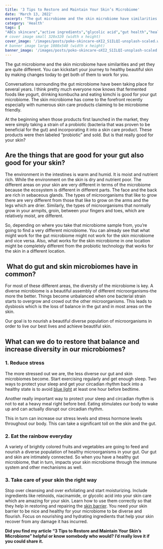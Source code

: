 ```yaml
---
title: '3 Tips to Restore and Maintain Your Skin’s Microbiome'
date: 'March 13, 2022'
excerpt: "The gut microbiome and the skin microbiome have similarities and yet they are quite different. You can kickstart your journey to healthy beautiful skin by making changes today to get both of them to work for you."
category: 'Health'
tags: [
"ABCs skincare","active ingredients","glycolic acid","gut health","health","microbiome","niacinamide","retinoic acid","retinoid","retinol","skin care","skin care routine","skin microbiome"]
# cover image small 320x320 (width x height)
cover_image: '/images/posts/poko-skincare-oXI2_S1ILQI-unsplash-scaled.webp'
# banner image large 1080x540 (width x height)
banner_image: '/images/posts/poko-skincare-oXI2_S1ILQI-unsplash-scaled.webp'
---
```


The gut microbiome and the skin microbiome have similarities and yet they are quite different. You can kickstart your journey to healthy beautiful skin by making changes today to get both of them to work for you.

Conversations surrounding the gut microbiome have been taking place for several years. I think pretty much everyone now knows that fermented foods like yogurt, drinking kombucha and eating kimchi is good for your gut microbiome. The skin microbiome has come to the forefront recently especially with numerous skin care products claiming to be microbiome friendly.

At the beginning when those products first launched in the market, they were simply taking a strain of a probiotic (bacteria that was proven to be beneficial for the gut) and incorporating it into a skin care product. These products were then labeled “probiotic” and sold. But is that really good for your skin?

## **Are the things that are good for your gut also good for your skin?**

The environment in the intestines is warm and humid. It is moist and nutrient rich. While the environment on the skin is dry and nutrient poor. The different areas on your skin are very different in terms of the microbiome because the ecosystem is different in different parts. The face and the back are rich in sebaceous glands. The types of microorganisms that like to grow there are very different from those that like to grow on the arms and the legs which are drier. Similarly, the types of microorganisms that normally grow in your armpits, groin, between your fingers and toes, which are relatively moist, are different.

So, depending on where you take that microbiome sample from, you’re going to find a very different microbiome. You can already see that what might work for the gut microbiome might not work for the skin microbiome and vice versa. Also, what works for the skin microbiome in one location might be completely different from the probiotic technology that works for the skin in a different location.

##  **What do gut and skin microbiomes have in common?**

For most of these different areas, the diversity of the microbiome is key. A diverse microbiome is a beautiful assembly of different microorganisms-the more the better. Things become unbalanced when one bacterial strain starts to overgrow and crowd out the other microorganisms. This leads to dysbiosis which is the loss of balance in the gut and in most areas on the skin.

Our goal is to nourish a beautiful diverse population of microorganisms in order to live our best lives and achieve beautiful skin.

## **What can we do to restore that balance and increase diversity in our microbiomes?**

### **1\. Reduce stress**

The more stressed out we are, the less diverse our gut and skin microbiomes become. Start exercising regularly and get enough sleep. Two ways to protect your sleep and get your circadian rhythm back into a healthy state is to avoid [blue light](https://pubmed.ncbi.nlm.nih.gov/21415172/) at least one hour before bedtime.

Another really important way to protect your sleep and circadian rhythm is not to eat a heavy meal right before bed. Eating stimulates our body to wake up and can actually disrupt our circadian rhythm.

This in turn can increase our stress levels and stress hormone levels throughout our body. This can take a significant toll on the skin and the gut.

### **2\. Eat the rainbow everyday**

A variety of brightly colored fruits and vegetables are going to feed and nourish a diverse population of healthy microorganisms in your gut. Our gut and skin are intimately connected. So when you have a healthy gut microbiome, that in turn, impacts your skin microbiome through the immune system and other mechanisms as well.

### **3\. Take care of your skin the right way**

Stop over cleansing and over exfoliating and start moisturizing. Include ingredients like retinoids, niacinamide, or glycolic acid into your skin care which are amazing for your skin. Learn how to use them correctly so that they help in restoring and repairing the [skin barrier](https://healthootopia.com/health/the-abcs-of-skincare/). You need your skin barrier to be nice and healthy for your microbiome to be diverse and flourish. Focus on nourishing and hydrating ingredients that help your skin recover from any damage it has incurred.

**Did you find my article **“3 Tips to Restore and Maintain Your Skin’s Microbiome**” helpful or know somebody who would? I’d really love it if you could share it.**
